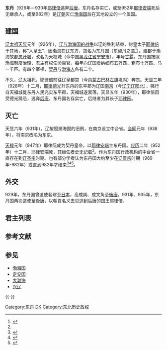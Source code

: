 {{noteTA
|1 = zh:庄宪; zh-hans:庄宪; zh-hant:莊憲;
}}
{{Infobox Former Country
|native_name =
|conventional_long_name = 東丹國
|common_name = 
|
|continent = 亞洲
|region = 东北亚
|country = [[满洲|满洲]]及[[朝鲜半岛|朝鲜半岛]]北部
|era = 古代
|status = 
|status_text = 
|empire = 
|government_type = 帝制
|
|year_start = 926年
|year_end = ?
|
|
|event_start = [[渤海國|渤海國]]亡，[[辽朝|遼國]]皇太子[[耶律倍|耶律倍]]受封東丹。
|date_start = 
|event_end = 
|date_end = 
|
|event1 = 
|date_event1 = 
|event2 = 
|date_event2 = 
|event3 = 
|date_event3 = 
|event4 = 
|date_event4 = 
|
|event_post = 
|date_post = 
|
|p1 = 渤海國
|s1 = 遼朝
|s2 = 
|s3 =
|flag_s2 = 
|
|image_flag = 
|flag = 
|flag_type = 
|
|image_coat = 
|symbol = 
|symbol_type = 
|
|
|image_map = 
|image_map_caption = 
|
|capital = [[天福城|天福城]]
|
|common_languages = 
|religion = 
|currency = 
|
|leader1 = 
|leader2 = 
|year_leader1 = 
|year_leader2 = 
|title_leader = 
|stat_year1 = 
|stat_area1 = 
|today = {{Flag|PRC}}<br />{{Flag|North Korea}}
|footnotes = 
}}

'''东丹'''（926年－930年[[耶律倍|耶律倍]]逃奔[[后唐|后唐]]，东丹名存实亡，或至952年[[耶律安端|耶律安端]]死后无继承人，或至982年）是[[辽朝|辽朝]]灭亡[[渤海国|渤海国]]后在其地设立的一个属国。

== 建国 ==
{{中国东北历史}}

[[耶律阿保机|辽太祖]][[天显|天显]]元年（926年），[[辽与渤海国的战争|辽与渤海国的战争]]以辽的胜利结束，封皇太子[[耶律倍|耶律倍]]于其地，称“人皇王”，因渤海在辽东方，故名为东丹国（东契丹之意<ref name="徐俊">{{cite book zh |author = 徐俊 | title = 中国古代王朝和政权名号探源 | publisher = 华中师范大学出版社 | date = 2000年11月 | location = 湖北武昌 | pages = 262 | url = | doi = |ISBN = 7-5622-2277-0 }}</ref>）。建都于渤海故都[[渤海国上京龙泉府遗址|忽汗城]]，改名为天福城（今中国[[黑龙江省|黑龙江省]][[宁安市|宁安市]]），年号[[甘露_(东丹)|甘露]]。东丹国按照渤海制度治理，君主有权任命百官，每年向辽国贡纳细布五万匹、粗布十万匹、马一千匹。有四个宰相，[[契丹人|契丹]]与[[渤海人|渤海人]]各有二个。

不久，辽太祖死，耶律倍前往辽皇都宫（今[[内蒙古自治区|内蒙古]][[巴林左旗|巴林左旗]]境内）奔丧。天显三年（928年）十二月，[[辽太宗|耶律德光]]升东丹的东平郡为辽国[[辽阳府|南京]]（今[[辽宁省|辽宁]][[辽阳市|辽阳]]北），强行自天福城徙东丹人民充实东平郡，天福城遂衰落。天显五年（930年），耶律倍因受德光猜忌，逃奔[[后唐|后唐]]，东丹国名存实亡，后继者为其长子[[辽世宗|耶律阮]]。

== 灭亡 ==
天显六年（931年），辽按照渤海国的旧例，在南京设立中台省。[[会同_(年号)|会同]]元年（938年），将南京改名为东京。

[[天禄_(辽朝)|天禄]]元年（947年）耶律阮成为契丹皇帝，以[[耶律安端|耶律安端]]主东丹国。[[应历|应历]]二年（952年）十二月，耶律安端死，其继任者史无记载<ref name="徐俊" />。作为东丹国行政机构的中台省一直存在到[[辽圣宗|辽圣宗]]时期。也有部分学者认为东丹国大约至少在[[辽景宗|辽景宗]]时期（969年-982年）或直到982年才结束<ref>{{cite book |author=方诗铭 |title=中国历史纪年表 |year=1980 |publisher=上海辞书出版社|pages=104}}</ref><ref>{{cite book |author=舒焚 |title=辽史稿 |year=1984|publisher=湖北人民出版社 |pages=289}}</ref><ref>{{Cite web |url=http://ci.nii.ac.jp/naid/110009479720 |title=The Kitai Dynasty’s governance of Bohai and the structure of Dongdanguo as seen from Yelu-Yuzu’s Epitaph |accessdate=2014-07-10 |archive-date=2014-07-14 |archive-url=https://web.archive.org/web/20140714183730/http://ci.nii.ac.jp/naid/110009479720 |dead-url=no }}</ref>。

== 外交 ==
929年，东丹国曾遣使裴璆至[[日本|日本]]，高成詞、成文角至[[後唐|後唐]]。931年、935年，东丹国两次遣使至後唐，以朝貢名义去见逃到后唐的国王耶律倍。

== 君主列表 ==
{{中国君主列表/辽朝/东丹}}

== 参考文献 ==
{{Reflist|2}}

== 参见 ==
* [[渤海国|渤海国]]
* [[定安国|定安国]]
* [[大渤海|大渤海]]
* [[兴辽|兴辽]]

{{-}}
{{FiveDynasties-song-liao-jin}}

[[Category:东丹|Category:东丹]]
[[Category:中国历史上的王国|DK]]
[[Category:东北历史政权|Category:东北历史政权]]